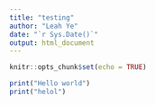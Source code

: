```yaml
---
title: "testing"
author: "Leah Ye"
date: "`r Sys.Date()`"
output: html_document
---
```


```r
knitr::opts_chunk$set(echo = TRUE)
```

```r
print("Hello world")
print("helol")
```

